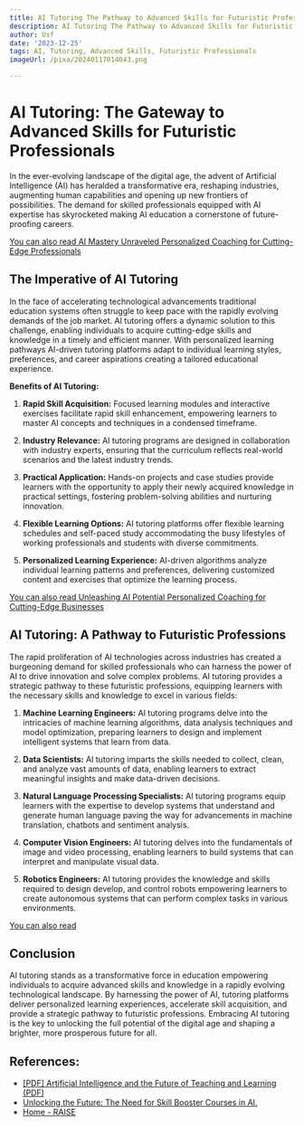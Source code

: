 ```yaml
---
title: AI Tutoring The Pathway to Advanced Skills for Futuristic Professionals
description: AI Tutoring The Pathway to Advanced Skills for Futuristic Professionals
author: Usf
date: '2023-12-25'
tags: AI, Tutoring, Advanced Skills, Futuristic Professionals
imageUrl: /pixa/20240117014043.png

---
```

# AI Tutoring: The Gateway to Advanced Skills for Futuristic Professionals

In the ever-evolving landscape of the digital age,  the advent  of Artificial Intelligence (AI) has heralded a transformative era, reshaping industries, augmenting human capabilities and  opening up new frontiers of possibilities. The demand for skilled professionals equipped with AI expertise has skyrocketed making AI education a cornerstone  of future-proofing careers.

[You can also read AI Mastery Unraveled Personalized Coaching for Cutting-Edge Professionals](AI%20Mastery%20Unraveled%20Personalized%20Coaching%20for%20Cutting-Edge%20Professionals)


## The Imperative of AI Tutoring

In the face of accelerating technological advancements  traditional education systems often struggle to  keep pace with the rapidly evolving demands of the job market. AI tutoring offers a dynamic solution to this  challenge, enabling individuals to  acquire cutting-edge  skills and knowledge in a timely and efficient manner. With personalized learning pathways AI-driven tutoring platforms adapt  to individual learning styles, preferences,  and career aspirations creating a tailored educational experience.

**Benefits of AI Tutoring:**

1. **Rapid Skill Acquisition:** Focused learning modules and interactive exercises facilitate rapid skill enhancement, empowering learners to  master AI concepts and techniques in a condensed timeframe.

2. **Industry Relevance:** AI  tutoring programs  are  designed in collaboration with industry experts, ensuring that the curriculum reflects real-world scenarios and the latest industry trends.

3.  **Practical Application:** Hands-on projects  and case studies  provide learners with the opportunity  to apply their newly acquired knowledge in practical settings, fostering problem-solving abilities and nurturing innovation.

4. **Flexible Learning Options:**  AI  tutoring platforms offer  flexible learning schedules and self-paced study accommodating  the busy lifestyles of working professionals  and students with diverse commitments.

5. **Personalized Learning Experience:** AI-driven algorithms analyze individual learning patterns and preferences, delivering customized content and  exercises that optimize the learning process.

[You can also read Unleashing AI Potential Personalized Coaching for Cutting-Edge Businesses](Unleashing%20AI%20Potential%20Personalized%20Coaching%20for%20Cutting-Edge%20Businesses)


## AI Tutoring: A Pathway to Futuristic Professions

The rapid proliferation of AI technologies across industries has created a burgeoning demand for skilled professionals who can harness the power of AI  to drive  innovation and solve complex problems. AI tutoring provides  a strategic  pathway  to  these futuristic  professions, equipping learners with the necessary skills and  knowledge to excel in various fields:

1. **Machine Learning Engineers:** AI tutoring programs delve into the intricacies  of machine learning algorithms, data analysis techniques and model optimization,  preparing learners to design and implement intelligent  systems that learn from data.

2. **Data Scientists:** AI tutoring imparts the skills needed to collect, clean, and analyze  vast amounts of data, enabling learners to extract meaningful insights and make data-driven decisions.

3. **Natural Language Processing Specialists:** AI tutoring  programs equip learners with  the  expertise to develop systems that understand and generate human language paving the way for advancements in machine translation, chatbots and sentiment analysis.

4. **Computer Vision Engineers:** AI  tutoring delves into the fundamentals of image and video processing, enabling learners  to  build systems that  can  interpret and manipulate visual data.

5. **Robotics Engineers:** AI tutoring provides the knowledge and  skills required to design develop, and control robots empowering learners to create autonomous systems that  can perform complex tasks in various environments.

[You can also read ]()


## Conclusion

AI tutoring stands as a  transformative force in education  empowering individuals to acquire advanced skills and knowledge in a rapidly evolving technological landscape.  By  harnessing the  power of AI, tutoring platforms deliver personalized learning experiences, accelerate skill acquisition, and provide a strategic pathway to futuristic professions. Embracing AI tutoring  is the key to  unlocking the full potential of  the digital age and shaping a brighter, more prosperous future for all.

## References:
- [[PDF] Artificial Intelligence and the Future of Teaching and Learning (PDF)](https://www2.ed.gov/documents/ai-report/ai-report.pdf)
- [Unlocking the Future: The Need for Skill Booster Courses in AI.](https://www.linkedin.com/pulse/unlocking-future-need-skill-booster-courses-ai-vartika-sharma)
- [Home - RAISE](https://raise.mit.edu/)
